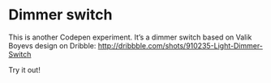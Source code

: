 
<Banner>
  <BannerItem image="/images/jon.jpg" />
</Banner >

<LabsSubmenu />

# Dimmer switch

This is another Codepen experiment. It’s a dimmer switch based on Valik Boyevs design on Dribble: http://dribbble.com/shots/910235-Light-Dimmer-Switch

Try it out!

